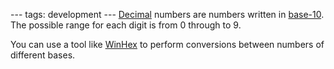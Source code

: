 ---
tags: development
---
[[Decimal]] numbers are numbers written in [[base-10]]. The possible range for each digit is from 0 through to 9.

You can use a tool like [[WinHex]] to perform conversions between numbers of different bases.
